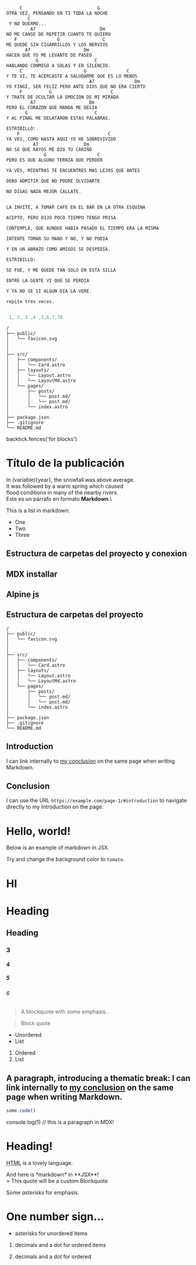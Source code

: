 

```
     C                            G   
OTRA VEZ, PENSANDO EN TI TODA LA NOCHE
        C
 Y NO DUERMO...
         A7                        Dm
NO ME CANSE DE REPETIR CUANTO TE QUIERO
   F               G                C
ME QUEDE SIN CIGARRILLOS Y LOS NERVIOS
       A7                    Dm
HACEN QUE YO ME LEVANTE DE PASEO
           G                     C
HABLANDO CONMIGO A SOLAS Y EN SILENCIO.
     C                       G               C
Y TE VI, TE ACERCASTE A SALUDARME QUE ES LO MENOS
                               A7               Dm
YO FINGI, SER FELIZ PERO ANTE DIOS QUE NO ERA CIERTO
     F          G                      C
Y TRATE DE OCULTAR LA EMOCION DE MI MIRADA
         A7                    Dm
PERO EL CORAZON QUE MANDA ME DECIA
       G                         C
Y AL FINAL ME DELATARON ESTAS PALABRAS.

ESTRIBILLO:
    F                                 C
YA VES, COMO HASTA AQUI YO HE SOBREVIVIDO
          A7                 Dm
NO SE QUE RAYOS ME DIO TU CARIÑO
              G                   C
PERO ES QUE ALGUNO TERNIA QUE PERDER

YA VES, MIENTRAS TE ENCUENTRES MAS LEJOS QUE ANTES

DEBO ADMITIR QUE NO PODRE OLVIDARTE

NO DIGAS NADA MEJOR CALLATE.


LA INVITE, A TOMAR CAFE EN EL BAR EN LA OTRA ESQUINA

ACEPTO, PERO DIJO POCO TIEMPO TENGO PRISA

CONTEMPLE, QUE AUNQUE HABIA PASADO EL TIEMPO ERA LA MISMA

INTENTE TOMAR SU MANO Y NO, Y NO PODIA

Y EN UN ABRAZO COMO AMIGOS SE DESPEDIA.

ESTRIBILLO:

SE FUE, Y ME QUEDE TAN SOLO EN ESTA SILLA

ENTRE LA GENTE VI QUE SE PERDIA

Y YA NO SE SI ALGUN DIA LA VERE.

repite tres veces.


```
```js {1-3,4}
 1, 2, 3 ,4 ,5,6,7,78
```

```textjs filename"hello.js"
/
├── public/
│   └── favicon.svg
│
│
├── src/
│   ├── components/
│   │   └── Card.astro
│   ├── layouts/
│   │   └── Layout.astro
│   │   └── LayoutMd.astro
│   └── pages/
│       ├── posts/
│       │   └── post.md/
│       │   └── post.md/
│       └── index.astro
│       
├── package.json
├── .gitignore
└── README.md
```

backtick.fences('for blocks')


# Título de la publicación
In (variable){year}, the snowfall was above average.\
It was followed by a warm spring which caused\
flood conditions in many of the nearby rivers.\
Este es un párrafo en formato **Markdown**.\

This is a list in markdown:
 
- One
- Two
- Three

## Estructura de carpetas del proyecto y conexion
## MDX installar
## Alpine js
## Estructura de carpetas del proyecto

```text
/
├── public/
│   └── favicon.svg
│
│
├── src/
│   ├── components/
│   │   └── Card.astro
│   ├── layouts/
│   │   └── Layout.astro
│   │   └── LayoutMd.astro
│   └── pages/
│       ├── posts/
│       │   └── post.md/
│       │   └── post.md/
│       └── index.astro
│       
├── package.json
├── .gitignore
└── README.md
```



## Introduction

I can link internally to [my conclusion](#conclusion) on the same page when writing Markdown.

## Conclusion

I can use the URL `https://example.com/page-1/#introduction` to navigate directly to my Introduction on the page.
# Hello, world!

Below is an example of markdown in JSX.

<div style={{backgroundColor: 'red', padding: '1rem'}}>

  Try and change the background color to `tomato`.

</div>

<h1>HI</h1>



# Heading 
## Heading 
### 3
#### 4
##### 5
###### 6

> A blockquote with *some* emphasis.

> Block quote

* Unordered
* List

1. Ordered
2. List

A paragraph, introducing a thematic break:
I can link internally to [my conclusion](#conclusion) on the same page when writing Markdown.
---

```js
some.code()
```

 console.log(1) // this is a paragraph in MDX!


<h1>Heading!</h1>

<abbr title="HyperText Markup Language">HTML</abbr> is a lovely language.

<section>
  And here is *markdown* in **JSX**!
</section>
> This quote will be a custom Blockquote

	

Some *asterisks* for emphasis.

# One number sign…

* asterisks for unordered items



1. decimals and a dot for ordered items

	
1. decimals and a dot for ordered


